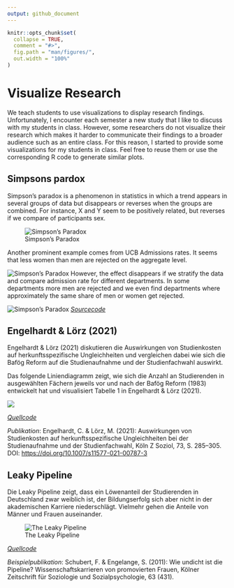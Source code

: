 ```yaml
---
output: github_document
---
```


<!-- README.md is generated from README.Rmd. Please edit that file -->

```r
knitr::opts_chunk$set(
  collapse = TRUE,
  comment = "#>",
  fig.path = "man/figures/",
  out.width = "100%"
)
```

# Visualize Research

<!-- badges: start -->

<!-- badges: end -->

We teach students to use visualizations to display research findings. Unfortunately, I encounter each semester a new study that I like to discuss with my students in class. However, some researchers do not visualize their research which makes it harder to communicate their findings to a broader audience such as an entire class. For this reason, I started to provide some visualizations for my students in class. Feel free to reuse them or use the corresponding R code to generate similar plots.


## Simpsons pardox

Simpson's paradox is a phenomenon in statistics in which a trend appears in several groups of data but disappears or reverses when the groups are combined. For instance, X and Y seem to be positively related, but reverses if we compare of participants sex.

![Simpson's Paradox](man/figures/Simpson.png)


Another prominent example comes from UCB Admissions rates. It seems that less women than men are rejected on the aggregate level. 

![Simpson's Paradox](man/figures/Simpson1.png)
However, the effect disappears if we stratify the data and compare admission rate for different departments. In some departments more men are rejected and we even find departments where approximately the same share of men or women get rejected.

![Simpson's Paradox](man/figures/Simpson2.png)
[*Sourcecode*](https://github.com/edgar-treischl/VisualizeResearch/blob/master/R/Simpsons_Paradox.R)

## Engelhardt & Lörz (2021)

Engelhardt & Lörz (2021) diskutieren die Auswirkungen von Studienkosten auf herkunftsspezifische Ungleichheiten und vergleichen dabei wie sich die Bafög Reform auf die Studienaufnahme und der Studienfachwahl auswirkt.

Das folgende Liniendiagramm zeigt, wie sich die Anzahl an Studierenden in ausgewählten Fächern jeweils vor und nach der Bafög Reform (1983) entwickelt hat und visualisiert Tabelle 1 in Engelhardt & Lörz (2021).

![](man/figures/Engelhardt_Loerz_2021.png)

[*Quellcode*](https://github.com/edgar-treischl/VisualizeResearch/blob/master/R/Engelhardt_L%C3%B6rz_2021.R)



*Publikation*: Engelhardt, C. & Lörz, M. (2021): Auswirkungen von Studienkosten auf herkunftsspezifische Ungleichheiten bei der Studienaufnahme und der Studienfachwahl, Köln Z Soziol, 73, S. 285–305. DOI: <https://doi.org/10.1007/s11577-021-00787-3>

## Leaky Pipeline

Die Leaky Pipeline zeigt, dass ein Löwenanteil der Studierenden in Deutschland zwar weiblich ist, der Bildungserfolg sich aber nicht in der akademischen Karriere niederschlägt. Vielmehr gehen die Anteile von Männer und Frauen auseinander.

![The Leaky Pipeline](man/figures/Leaky_Pipeline.png)

[*Quellcode*](https://github.com/edgar-treischl/VisualizeResearch/blob/master/R/Leaky_Pipeline.R)

*Beispielpublikation*: Schubert, F. & Engelange, S. (2011): Wie undicht ist die Pipeline? Wissenschaftskarrieren von promovierten Frauen, Kölner Zeitschrift für Soziologie und Sozialpsychologie, 63 (431).
